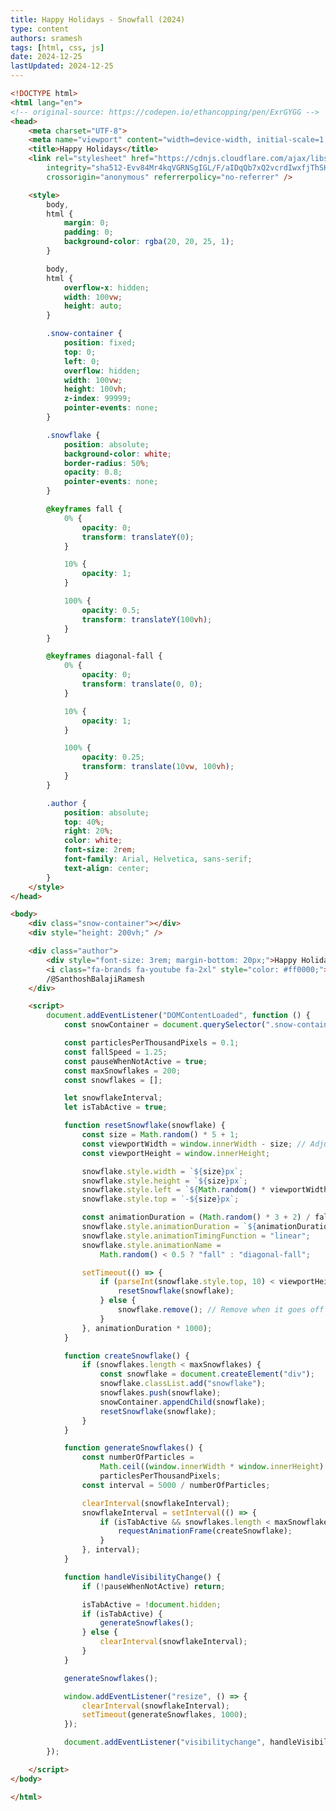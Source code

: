 ```yaml
---
title: Happy Holidays - Snowfall (2024)
type: content
authors: sramesh
tags: [html, css, js]
date: 2024-12-25
lastUpdated: 2024-12-25
---
```


```html
<!DOCTYPE html>
<html lang="en">
<!-- original-source: https://codepen.io/ethancopping/pen/ExrGYGG -->
<head>
    <meta charset="UTF-8">
    <meta name="viewport" content="width=device-width, initial-scale=1.0">
    <title>Happy Holidays</title>
    <link rel="stylesheet" href="https://cdnjs.cloudflare.com/ajax/libs/font-awesome/6.7.2/css/all.min.css"
        integrity="sha512-Evv84Mr4kqVGRNSgIGL/F/aIDqQb7xQ2vcrdIwxfjThSH8CSR7PBEakCr51Ck+w+/U6swU2Im1vVX0SVk9ABhg=="
        crossorigin="anonymous" referrerpolicy="no-referrer" />

    <style>
        body,
        html {
            margin: 0;
            padding: 0;
            background-color: rgba(20, 20, 25, 1);
        }

        body,
        html {
            overflow-x: hidden;
            width: 100vw;
            height: auto;
        }

        .snow-container {
            position: fixed;
            top: 0;
            left: 0;
            overflow: hidden;
            width: 100vw;
            height: 100vh;
            z-index: 99999;
            pointer-events: none;
        }

        .snowflake {
            position: absolute;
            background-color: white;
            border-radius: 50%;
            opacity: 0.8;
            pointer-events: none;
        }

        @keyframes fall {
            0% {
                opacity: 0;
                transform: translateY(0);
            }

            10% {
                opacity: 1;
            }

            100% {
                opacity: 0.5;
                transform: translateY(100vh);
            }
        }

        @keyframes diagonal-fall {
            0% {
                opacity: 0;
                transform: translate(0, 0);
            }

            10% {
                opacity: 1;
            }

            100% {
                opacity: 0.25;
                transform: translate(10vw, 100vh);
            }
        }

        .author {
            position: absolute;
            top: 40%;
            right: 20%;
            color: white;
            font-size: 2rem;
            font-family: Arial, Helvetica, sans-serif;
            text-align: center;
        }
    </style>
</head>

<body>
    <div class="snow-container"></div>
    <div style="height: 200vh;" />

    <div class="author">
        <div style="font-size: 3rem; margin-bottom: 20px;">Happy Holidays</div>
        <i class="fa-brands fa-youtube fa-2xl" style="color: #ff0000;"></i>
        /@SanthoshBalajiRamesh
    </div>

    <script>
        document.addEventListener("DOMContentLoaded", function () {
            const snowContainer = document.querySelector(".snow-container");

            const particlesPerThousandPixels = 0.1;
            const fallSpeed = 1.25;
            const pauseWhenNotActive = true;
            const maxSnowflakes = 200;
            const snowflakes = [];

            let snowflakeInterval;
            let isTabActive = true;

            function resetSnowflake(snowflake) {
                const size = Math.random() * 5 + 1;
                const viewportWidth = window.innerWidth - size; // Adjust for snowflake size
                const viewportHeight = window.innerHeight;

                snowflake.style.width = `${size}px`;
                snowflake.style.height = `${size}px`;
                snowflake.style.left = `${Math.random() * viewportWidth}px`; // Constrain within viewport width
                snowflake.style.top = `-${size}px`;

                const animationDuration = (Math.random() * 3 + 2) / fallSpeed;
                snowflake.style.animationDuration = `${animationDuration}s`;
                snowflake.style.animationTimingFunction = "linear";
                snowflake.style.animationName =
                    Math.random() < 0.5 ? "fall" : "diagonal-fall";

                setTimeout(() => {
                    if (parseInt(snowflake.style.top, 10) < viewportHeight) {
                        resetSnowflake(snowflake);
                    } else {
                        snowflake.remove(); // Remove when it goes off the bottom edge
                    }
                }, animationDuration * 1000);
            }

            function createSnowflake() {
                if (snowflakes.length < maxSnowflakes) {
                    const snowflake = document.createElement("div");
                    snowflake.classList.add("snowflake");
                    snowflakes.push(snowflake);
                    snowContainer.appendChild(snowflake);
                    resetSnowflake(snowflake);
                }
            }

            function generateSnowflakes() {
                const numberOfParticles =
                    Math.ceil((window.innerWidth * window.innerHeight) / 1000) *
                    particlesPerThousandPixels;
                const interval = 5000 / numberOfParticles;

                clearInterval(snowflakeInterval);
                snowflakeInterval = setInterval(() => {
                    if (isTabActive && snowflakes.length < maxSnowflakes) {
                        requestAnimationFrame(createSnowflake);
                    }
                }, interval);
            }

            function handleVisibilityChange() {
                if (!pauseWhenNotActive) return;

                isTabActive = !document.hidden;
                if (isTabActive) {
                    generateSnowflakes();
                } else {
                    clearInterval(snowflakeInterval);
                }
            }

            generateSnowflakes();

            window.addEventListener("resize", () => {
                clearInterval(snowflakeInterval);
                setTimeout(generateSnowflakes, 1000);
            });

            document.addEventListener("visibilitychange", handleVisibilityChange);
        });

    </script>
</body>

</html>
```